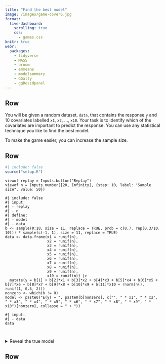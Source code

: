 ```yaml
---
title: "Find the best model"
image: /images/game-cover6.jpg
format:
  live-dashboard:
    scrolling: true
    css:
      - games.css
knitr: true
webr:
  packages:
    - tidyverse
    - MASS
    - broom
    - emmeans
    - modelsummary
    - GGally
    - ggResidpanel
---
```


## Row

<i class="fas fa-info-circle"></i> You will be given a random dataset, `data`, that contains the response `y` and 10 covariates labelled `x1`, `x2`, ..., `x10`. Your task is to identify which of the covariates are important to predict the response. You can use any statistical technique you like to find the best model.

To make the game easier, you can increase the sample size. 

## Row 



::: {.card  title="Explore the data"}

```r
#| include: false
source("setup.R")
```
```ojs
viewof replay = Inputs.button("Replay")
viewof n = Inputs.number([20, Infinity], {step: 10, label: "Sample size", value: 50})
```

```webr
#| include: false
#| input: 
#| - replay
#| - n
#| define:
#| - model
#| - data
b <- sample(0:10, size = 11, replace = TRUE, prob = c(0.7, rep(0.3/10, 10))) * sample(c(-1, 1), size = 11, replace = TRUE)
data <- data.frame(x1 = runif(n),
                   x2 = runif(n),
                   x3 = runif(n),
                   x4 = runif(n),
                   x5 = runif(n),
                   x6 = runif(n),
                   x7 = runif(n),
                   x8 = runif(n),
                   x9 = runif(n),
                   x10 = runif(n)) |> 
  mutate(y = b[1] + b[2]*x1 + b[3]*x2 + b[4]*x3 + b[5]*x4 + b[6]*x5 + b[7]*x6 + b[8]*x7 + b[9]*x8 + b[10]*x9 + b[11]*x10 + rnorm(n(), runif(1, 0.5, 2)))
nonzero <- which(b != 0)
model <- paste0("E(y) = ", paste0(b[nonzero], c("", " * x1", " * x2", " * x3", " * x4", " * x5", " * x6", " * x7", " * x8", " * x9", " * x10")[nonzero], collapse = " + "))
```

```webr
#| input:
#| - data
data



```

<details><summary>Reveal the true model</summary>

[${model}]{style="font-family:monospace;"}

</details>


:::


## Row 
